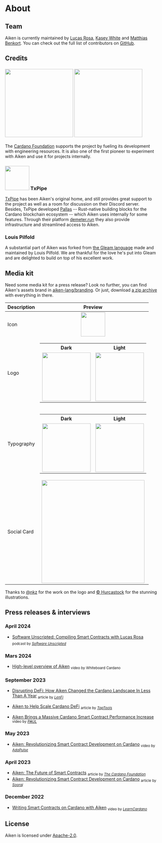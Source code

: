 ---
---

<style>{`
html.dark img.light {
  display: none;
}
html.light img.dark {
  display: none;
}
h3 {
  display: flex;
  align-items: center;
}
h3 > img {
  margin-right: 1rem;
}
`}</style>

# About

## Team

Aiken is currently maintained by [Lucas Rosa](https://github.com/rvcas), [Kasey White](https://github.com/MicroProofs) and [Matthias Benkort](https://github.com/KtorZ). You can check out the full list of contributors on [GitHub](https://github.com/aiken-lang/aiken/graphs/contributors).

## Credits

### <img src="https://raw.githubusercontent.com/aiken-lang/.github/main/.github/CF-Logo-Full-Blue_1500px.png"  width="225" class="light" /> <img src="https://raw.githubusercontent.com/aiken-lang/.github/main/.github/CF-Logo-Full-White_1500px.png" width="225" class="dark" />

The [Cardano Foundation](https://cardanofoundation.org/) supports the project by fueling its development with engineering resources. It is also one of the first pioneer to experiment with Aiken and use it for projects internally.

### <img src="https://txpipe.io/images/logos/txpipe.svg" width="80" /> TxPipe

[TxPipe](https://txpipe.io/) has been Aiken's original home, and still provides great support to the project as well as a room for discussion on their Discord server. Besides, TxPipe developed [Pallas](https://github.com/txpipe/pallas) -- Rust-native building blocks for the Cardano blockchain ecosystem -- which Aiken uses internally for some features. Through their platform [demeter.run](https://demeter.run/) they also provide infrastructure and streamlined access to Aiken.

### Louis Pilfold

A substantial part of Aiken was forked from [the Gleam language](https://gleam.run/) made and maintained by Louis Pilfold. We are thankful for the love he's put into Gleam and are delighted to build on top of his excellent work.

## Media kit

Need some media kit for a press release? Look no further, you can find Aiken's assets brand in [aiken-lang/branding](https://github.com/aiken-lang/branding). Or just, download [a zip archive](https://github.com/aiken-lang/branding/archive/refs/heads/main.zip) with everything in there.

Description | Preview
---         | :---:
Icon        | <img src="https://raw.githubusercontent.com/aiken-lang/branding/main/assets/icon.png" loading="lazy" width="80" />
Logo        | <table> <tr> <th>Dark</th> <th>Light</th> </tr> <tr> <td><img src="https://raw.githubusercontent.com/aiken-lang/branding/main/assets/logo-dark.png"  loading="lazy" width="160" /></td> <td><img src="https://raw.githubusercontent.com/aiken-lang/branding/main/assets/logo-light.png" loading="lazy" width="160" /></td> </tr> </table>
Typography  | <table> <tr> <th>Dark</th> <th>Light</th> </tr> <tr> <td><img src="https://raw.githubusercontent.com/aiken-lang/branding/main/assets/aiken-typo8k-dark.png" loading="lazy" width="160" /></td> <td><img src="https://raw.githubusercontent.com/aiken-lang/branding/main/assets/aiken-typo8k.png" loading="lazy" width="160" /></td> </tr> </table>
Social Card | <img src="/open-graph.png" loading="lazy" width="340" />

Thanks to [@nkz](https://twitter.com/nkzthecreator) for the work on the logo and [© Hurcastock](https://www.hurcastock.com) for the stunning illustrations.

## Press releases & interviews

### April 2024

- [Software Unscripted: Compiling Smart Contracts with Lucas Rosa](https://shows.acast.com/software-unscripted/episodes/664fde448c77cc0013b33385) <sub>podcast by _[Software Unscripted](https://x.com/sw_unscripted)_</sub>

### Mars 2024

- [High-level overview of Aiken](https://www.youtube.com/watch?v=6qZDldB3HLA) <sub>video by Whiteboard Cardano</sub>

### September 2023

- [Disrupting DeFi: How Aiken Changed the Cardano Landscape In Less Than A Year](https://medium.com/@lenfi/disrupting-defi-how-aiken-changed-the-cardano-landscape-in-less-than-a-year-946c113d4636) <sub>article by _[LenFi](https://lenfi.io/)_</sub>

- [Aiken to Help Scale Cardano DeFi](https://medium.com/tap-in-with-taptools/aiken-to-help-scale-cardano-defi-371027f6c7ce) <sub>article by _[TapTools](https://www.taptools.io/)_</sub>

- [Aiken Brings a Massive Cardano Smart Contract Performance Increase](https://www.youtube.com/watch?v=4Y1UieAhszY) <sub>video by _[P₳UL](https://twitter.com/cwpaulm)_</sub>

### May 2023

- [Aiken: Revolutionizing Smart Contract Development on Cardano](https://www.youtube.com/watch?v=SpNX3Hun7fM) <sub>video by _[AdaPulse](https://adapulse.io/)_</sub>

### April 2023

- [Aiken: The Future of Smart Contracts](https://cardanofoundation.org/en/news/aiken-the-future-of-smart-contracts/) <sub>article by _[The Cardano Foundation](https://twitter.com/Cardano_CF)_</sub>
- [Aiken: Revolutionizing Smart Contract Development on Cardano](https://adapulse.io/aiken-revolutionizing-smart-contract-development-on-cardano/) <sub>article by _[Sooraj](https://twitter.com/SoorajKSaju)_</sub>

### December 2022

- [Writing Smart Contracts on Cardano with Aiken](https://www.youtube.com/watch?v=JWmvVJz_X1M&pp=ygUNYWlrZW4gY2FyZGFubw%3D%3D) <sub>video by _[LearnCardano](https://learncardano.io/)_</sub>

## License

Aiken is licensed under [Apache-2.0](https://github.com/aiken-lang/aiken/blob/main/LICENSE).
